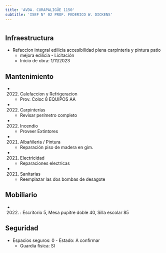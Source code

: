 ```yaml
---
title: 'AVDA. CURAPALIGÜE 1150'
subtitle: 'ISEF N° 02 PROF. FEDERICO W. DICKENS'
---
```


#
## Infraestructura

* Refaccion integral edilicia accesibilidad plena carpinteria y pintura patio 
    + mejora edilicia - Licitación 
    + Inicio de obra: 1/11/2023 






## Mantenimiento

*  (2022) Calefaccion y Refrigeracion 
    + Prov. Coloc 8 EQUIPOS AA

*  (2022) Carpinterías 
    + Revisar perímetro completo

*  (2022) Incendio 
    + Proveer Extintores

*  (2021) Albañileria / Pintura 
    + Reparación piso de madera en gim.

*  (2021) Electricidad 
    + Reparaciones electricas

*  (2021) Sanitarias 
    + Reemplazar las dos bombas de desagote





## Mobiliario

*  (2022) : Escritorio 5, Mesa pupitre doble 40, Silla escolar 85 





## Seguridad

*  Espacios seguros: 0 - Estado: A confirmar 
    + Guardia física: SI



